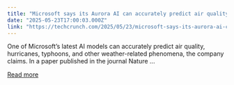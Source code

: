 ```yaml
---
title: "Microsoft says its Aurora AI can accurately predict air quality, typhoons, and more"
date: "2025-05-23T17:00:03.000Z"
link: "https://techcrunch.com/2025/05/23/microsoft-says-its-aurora-ai-can-accurately-predict-air-quality-typhoons-and-more/"
---
```


One of Microsoft&#8217;s latest AI models can accurately predict air quality, hurricanes, typhoons, and other weather-related phenomena, the company claims. In a paper published in the journal Nature ...

[Read more](https://techcrunch.com/2025/05/23/microsoft-says-its-aurora-ai-can-accurately-predict-air-quality-typhoons-and-more/)
